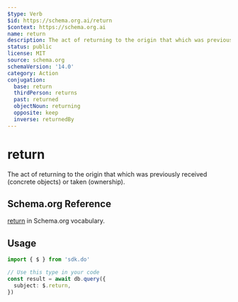 ```yaml
---
$type: Verb
$id: https://schema.org.ai/return
$context: https://schema.org.ai
name: return
description: The act of returning to the origin that which was previously received (concrete objects) or taken (ownership).
status: public
license: MIT
source: schema.org
schemaVersion: '14.0'
category: Action
conjugation:
  base: return
  thirdPerson: returns
  past: returned
  objectNoun: returning
  opposite: keep
  inverse: returnedBy
---
```


# return

The act of returning to the origin that which was previously received (concrete objects) or taken (ownership).

## Schema.org Reference

[return](https://schema.org/ReturnAction) in Schema.org vocabulary.

## Usage

```typescript
import { $ } from 'sdk.do'

// Use this type in your code
const result = await db.query({
  subject: $.return,
})
```
